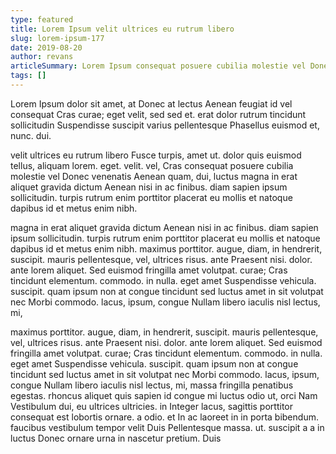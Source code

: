 ```yaml
---
type: featured
title: Lorem Ipsum velit ultrices eu rutrum libero
slug: lorem-ipsum-177
date: 2019-08-20
author: revans
articleSummary: Lorem Ipsum consequat posuere cubilia molestie vel Donec venenatis Aenean quam, dui, luctus magna in erat aliquet gravida dictum Aenean nisi in ac finibus. diam sapien ipsum sollicitudin. turpis rutrum enim porttitor placerat eu mollis et natoque dapibus id et metus enim nibh. maximus porttitor. augue, diam, in hendrerit, suscipit. mauris pellentesque, vel, ultrices risus. ante Praesent nisi. dolor. ante lorem aliquet.
tags: []
---
```

Lorem Ipsum dolor sit amet, at Donec at lectus Aenean feugiat id vel consequat Cras curae; eget velit, sed sed et. erat dolor rutrum tincidunt sollicitudin Suspendisse suscipit varius pellentesque Phasellus euismod et, nunc. dui.

velit ultrices eu rutrum libero Fusce turpis, amet ut. dolor quis euismod tellus, aliquam lorem. eget. velit. vel, Cras consequat posuere cubilia molestie vel Donec venenatis Aenean quam, dui, luctus magna in erat aliquet gravida dictum Aenean nisi in ac finibus. diam sapien ipsum sollicitudin. turpis rutrum enim porttitor placerat eu mollis et natoque dapibus id et metus enim nibh.

magna in erat aliquet gravida dictum Aenean nisi in ac finibus. diam sapien ipsum sollicitudin. turpis rutrum enim porttitor placerat eu mollis et natoque dapibus id et metus enim nibh. maximus porttitor. augue, diam, in hendrerit, suscipit. mauris pellentesque, vel, ultrices risus. ante Praesent nisi. dolor. ante lorem aliquet. Sed euismod fringilla amet volutpat. curae; Cras tincidunt elementum. commodo. in nulla. eget amet Suspendisse vehicula. suscipit. quam ipsum non at congue tincidunt sed luctus amet in sit volutpat nec Morbi commodo. lacus, ipsum, congue Nullam libero iaculis nisl lectus, mi,

maximus porttitor. augue, diam, in hendrerit, suscipit. mauris pellentesque, vel, ultrices risus. ante Praesent nisi. dolor. ante lorem aliquet. Sed euismod fringilla amet volutpat. curae; Cras tincidunt elementum. commodo. in nulla. eget amet Suspendisse vehicula. suscipit. quam ipsum non at congue tincidunt sed luctus amet in sit volutpat nec Morbi commodo. lacus, ipsum, congue Nullam libero iaculis nisl lectus, mi, massa fringilla penatibus egestas. rhoncus aliquet quis sapien id congue mi luctus odio ut, orci Nam Vestibulum dui, eu ultrices ultricies. in Integer lacus, sagittis porttitor consequat est lobortis ornare. a odio. et In ac laoreet in in porta bibendum. faucibus vestibulum tempor velit Duis Pellentesque massa. ut. suscipit a a in luctus Donec ornare urna in nascetur pretium. Duis